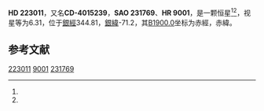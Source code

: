 {{Starbox begin
| name = HD 223011
}}
{{Starbox observe
| epoch = [[J2000.0|J2000.0]]
| constell = {{星座名待查}}<ref name=SIMBAD>{{cite web
 | url=http://simbad.u-strasbg.fr/simbad/sim-id?Ident=HR+9001
 | title=Pulsating variable Star
 | publisher=Centre de Données astronomiques de Strasbourg
 | work=SIMBAD
 | accessdate=2012-07-13
 | archive-date=2016-03-17
 | archive-url=https://web.archive.org/web/20160317124635/http://simbad.u-strasbg.fr/simbad/sim-id?Ident=HR+9001
 | dead-url=no
 }}</ref><ref name=DATA>{{cite web
 | url=http://vizier.u-strasbg.fr/viz-bin/VizieR-5?-out.add=.&-source=5050&-corr=PK=HR&-out.max=9999&HR=9001
 | title=VizieR Detailed Page
 | accessdate=2012-07-13
 | archive-date=2019-02-16
 | archive-url=https://web.archive.org/web/20190216103438/http://vizier.u-strasbg.fr/viz-bin/VizieR-5?-out.add=.&-source=5050&-corr=PK=HR&-out.max=9999&HR=9001
 | dead-url=no
 }}</ref>
| 星官 = 
| ra = {{RA|23|46|1.2}}<ref name=SIMBAD /><ref name=DATA />
| dec = {{DEC|-40|10|57}}<ref name=SIMBAD /><ref name=DATA />
| appmag_v = 6.31<ref name=SIMBAD /><ref name=DATA />
}}
{{Starbox character
| class = A7III-IV<ref name=SIMBAD /><ref name=DATA />
| b-v = 0.2<ref name=SIMBAD /><ref name=DATA />
| u-b = 0.09<ref name=SIMBAD /><ref name=DATA />
| r-i = <ref name=SIMBAD /><ref name=DATA />
| variable = 
}}
{{Starbox astrometry
| radial_v = 0.09
| prop_mo_ra = 4
| parallax = 
| p_error = 
}}
{{Starbox catalog
| names =CD-4015239，[[SAO星表|SAO]] 231769，[[HD星表|HD]] 223011，[[HR星表|HR]] 9001}}
{{Starbox reference |Simbad=HR+9001}}
{{Starbox end}}

'''HD 223011'''，又名'''CD-4015239'''，'''SAO 231769'''、'''HR 9001'''，是一颗恒星<ref name=SIMBAD /><ref name=DATA />，视星等为6.31，位于[[銀道座標系|銀經]]344.81，[[銀道座標系|銀緯]]-71.2，其[[B1900.0|B1900.0]]坐标为赤經{{RA|23|40|44.7}}，赤緯{{DEC|-40|-71.2|13}}。

== 参考文献 ==
{{reflist}}

{{star-stub}}

[[Category:HD和HDE天體|223011]]
[[Category:HR天體|9001]]
[[Category:SAO天體|231769]]